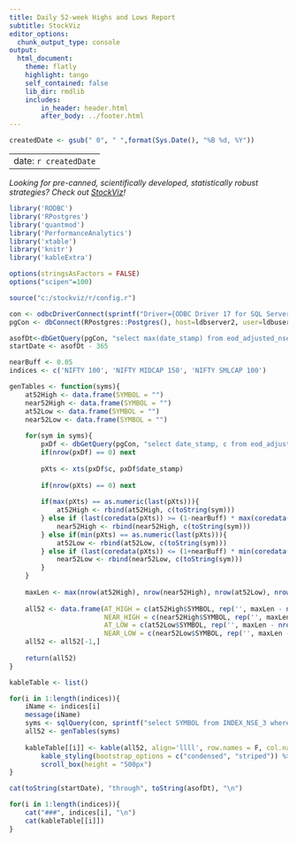 ```yaml
---
title: Daily 52-week Highs and Lows Report
subtitle: StockViz
editor_options:
  chunk_output_type: console
output: 
  html_document:
    theme: flatly
    highlight: tango
    self_contained: false
    lib_dir: rmdlib	
    includes:
        in_header: header.html
        after_body: ../footer.html
---
```


```r

createdDate <- gsub(" 0", " ",format(Sys.Date(), "%B %d, %Y"))

```

---
date: `r createdDate`
---

*Looking for pre-canned, scientifically developed, statistically robust strategies? Check out [StockViz](https://stockviz.biz)! *

```r

library('RODBC')
library('RPostgres')
library('quantmod')
library('PerformanceAnalytics')
library('xtable')
library('knitr')
library('kableExtra')

options(stringsAsFactors = FALSE)
options("scipen"=100)

source("c:/stockviz/r/config.r")

con <- odbcDriverConnect(sprintf("Driver={ODBC Driver 17 for SQL Server};Server=%s;Database=%s;Uid=%s;Pwd=%s;", ldbserver, ldbname, ldbuser, ldbpassword), case = "nochange", believeNRows = TRUE)
pgCon <- dbConnect(RPostgres::Postgres(), host=ldbserver2, user=ldbuser2, password=ldbpassword2, dbname=ldbname2, sslmode='allow')

asofDt<-dbGetQuery(pgCon, "select max(date_stamp) from eod_adjusted_nse")[[1]]
startDate <- asofDt - 365

nearBuff <- 0.05
indices <- c('NIFTY 100', 'NIFTY MIDCAP 150', 'NIFTY SMLCAP 100')

genTables <- function(syms){
	at52High <- data.frame(SYMBOL = "")
	near52High <- data.frame(SYMBOL = "")
	at52Low <- data.frame(SYMBOL = "")
	near52Low <- data.frame(SYMBOL = "")
	
	for(sym in syms){
		pxDf <- dbGetQuery(pgCon, "select date_stamp, c from eod_adjusted_nse where ticker = $1 and date_stamp >= $2 and date_stamp <= $3", params=list(sym, startDate, asofDt))
		if(nrow(pxDf) == 0) next
		
		pXts <- xts(pxDf$c, pxDf$date_stamp)
		
		if(nrow(pXts) == 0) next
		
		if(max(pXts) == as.numeric(last(pXts))){
			at52High <- rbind(at52High, c(toString(sym)))
		} else if (last(coredata(pXts)) >= (1-nearBuff) * max(coredata(pXts))) {
			near52High <- rbind(near52High, c(toString(sym)))
		} else if(min(pXts) == as.numeric(last(pXts))){
			at52Low <- rbind(at52Low, c(toString(sym)))
		} else if (last(coredata(pXts)) <= (1+nearBuff) * min(coredata(pXts))) {
			near52Low <- rbind(near52Low, c(toString(sym)))
		}
	}
	
	maxLen <- max(nrow(at52High), nrow(near52High), nrow(at52Low), nrow(near52Low))
	
	all52 <- data.frame(AT_HIGH = c(at52High$SYMBOL, rep('', maxLen - nrow(at52High))), 
						NEAR_HIGH = c(near52High$SYMBOL, rep('', maxLen - nrow(near52High))),
						AT_LOW = c(at52Low$SYMBOL, rep('', maxLen - nrow(at52Low))), 
						NEAR_LOW = c(near52Low$SYMBOL, rep('', maxLen - nrow(near52Low))))
	all52 <- all52[-1,]
	
	return(all52)
}

kableTable <- list()

for(i in 1:length(indices)){
	iName <- indices[i]
	message(iName)
	syms <- sqlQuery(con, sprintf("select SYMBOL from INDEX_NSE_3 where INDEX_NAME='%s'", iName))$SYMBOL
	all52 <- genTables(syms)
	
	kableTable[[i]] <- kable(all52, align='llll', row.names = F, col.names = c("At Highs", "Near Highs", "At Lows", "Near Lows"), format.args = list(nsmall=2)) %>%
		kable_styling(bootstrap_options = c("condensed", "striped")) %>%
		scroll_box(height = "500px")
}

```

```r
cat(toString(startDate), "through", toString(asofDt), "\n")

```

```r

for(i in 1:length(indices)){
	cat("###", indices[i], "\n")
	cat(kableTable[[i]])
}

```